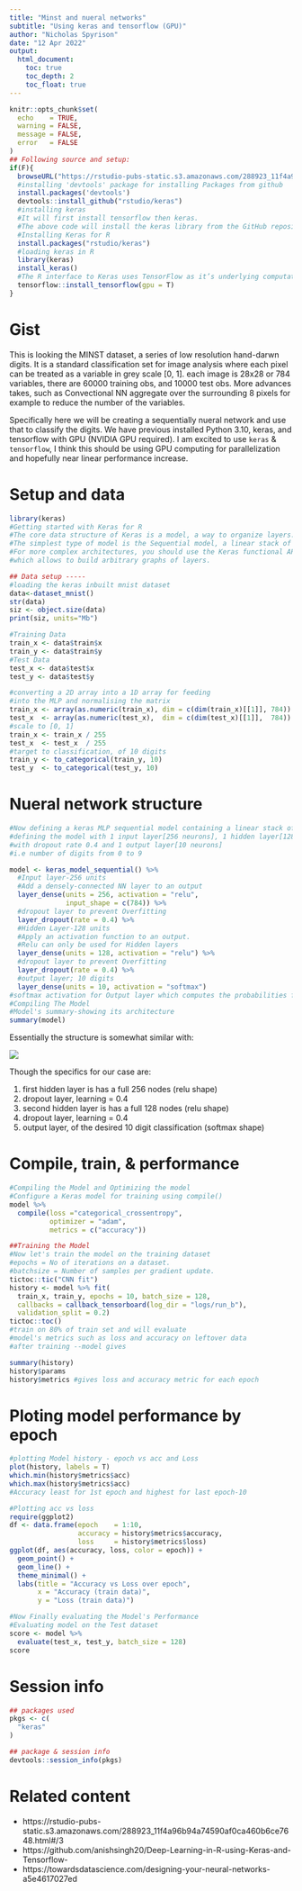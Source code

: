 ```yaml
---
title: "Minst and nueral networks"
subtitle: "Using keras and tensorflow (GPU)"
author: "Nicholas Spyrison"
date: "12 Apr 2022"
output: 
  html_document:
    toc: true
    toc_depth: 2
    toc_float: true
---
```


```r
knitr::opts_chunk$set(
  echo    = TRUE,
  warning = FALSE,
  message = FALSE,
  error   = FALSE
)
## Following source and setup:
if(F){
  browseURL("https://rstudio-pubs-static.s3.amazonaws.com/288923_11f4a96b94a74590af0ca460b6ce7648.html#/3")
  #installing 'devtools' package for installing Packages from github
  install.packages('devtools')
  devtools::install_github("rstudio/keras") 
  #installing keras 
  #It will first install tensorflow then keras.
  #The above code will install the keras library from the GitHub repository.
  #Installing Keras for R
  install.packages("rstudio/keras")
  #loading keras in R 
  library(keras)
  install_keras()
  #The R interface to Keras uses TensorFlow as it’s underlying computation engine.
  tensorflow::install_tensorflow(gpu = T)
}
```

# Gist

This is looking the MINST dataset, a series of low resolution hand-darwn digits. It is a standard classification set for image analysis where each pixel can be treated as a variable in grey scale [0, 1]. each image is 28x28 or 784 variables, there are 60000 training obs, and 10000 test obs. More advances takes, such as Convectional NN aggregate over the surrounding 8 pixels for example to reduce the number of the variables. 

Specifically here we will be creating a sequentially nueral network and use that to classify the digits. We have previous installed Python 3.10, keras, and tensorflow with GPU (NVIDIA GPU required). I am excited to use `keras` & `tensorflow`, I think this should be using GPU computing for parallelization and hopefully near linear performance increase.


# Setup and data

```r
library(keras)
#Getting started with Keras for R
#The core data structure of Keras is a model, a way to organize layers. 
#The simplest type of model is the Sequential model, a linear stack of layers. 
#For more complex architectures, you should use the Keras functional API, 
#which allows to build arbitrary graphs of layers.

## Data setup -----
#loading the keras inbuilt mnist dataset
data<-dataset_mnist()
str(data)
siz <- object.size(data)
print(siz, units="Mb")

#Training Data
train_x <- data$train$x
train_y <- data$train$y
#Test Data
test_x <- data$test$x
test_y <- data$test$y

#converting a 2D array into a 1D array for feeding
#into the MLP and normalising the matrix
train_x <- array(as.numeric(train_x), dim = c(dim(train_x)[[1]], 784))
test_x  <- array(as.numeric(test_x),  dim = c(dim(test_x)[[1]],  784))
#scale to [0, 1]
train_x <- train_x / 255
test_x  <- test_x  / 255
#target to classification, of 10 digits
train_y <- to_categorical(train_y, 10)
test_y  <- to_categorical(test_y, 10)
```

# Nueral network structure
```r
#Now defining a keras MLP sequential model containing a linear stack of layers
#defining the model with 1 input layer[256 neurons], 1 hidden layer[128 neurons] 
#with dropout rate 0.4 and 1 output layer[10 neurons]
#i.e number of digits from 0 to 9

model <- keras_model_sequential() %>%
  #Input layer-256 units
  #Add a densely-connected NN layer to an output
  layer_dense(units = 256, activation = "relu",
              input_shape = c(784)) %>%
  #dropout layer to prevent Overfitting
  layer_dropout(rate = 0.4) %>%
  #Hidden Layer-128 units
  #Apply an activation function to an output.
  #Relu can only be used for Hidden layers
  layer_dense(units = 128, activation = "relu") %>%
  #dropout layer to prevent Overfitting
  layer_dropout(rate = 0.4) %>%
  #output layer; 10 digits
  layer_dense(units = 10, activation = "softmax")
#softmax activation for Output layer which computes the probabilities for the classes
#Compiling The Model
#Model's summary-showing its architecture
summary(model)
```

Essentially the structure is somewhat similar with:

![](https://miro.medium.com/max/1400/0*_SH7tsNDTkGXWtZb.png)

Though the specifics for our case are: 

1) first hidden layer is has a full 256 nodes (relu shape)
2) dropout layer, learning = 0.4
3) second hidden layer is has a full 128 nodes (relu shape)
4) dropout layer, learning = 0.4
5) output layer, of the desired 10 digit classification (softmax shape)


# Compile, train, & performance
```r
#Compiling the Model and Optimizing the model
#Configure a Keras model for training using compile()
model %>%
  compile(loss ="categorical_crossentropy",
          optimizer = "adam",
          metrics = c("accuracy"))

##Training the Model
#Now let's train the model on the training dataset  
#epochs = No of iterations on a dataset.
#batchsize = Number of samples per gradient update.
tictoc::tic("CNN fit")
history <- model %>% fit(
  train_x, train_y, epochs = 10, batch_size = 128,
  callbacks = callback_tensorboard(log_dir = "logs/run_b"),
  validation_split = 0.2) 
tictoc::toc()
#train on 80% of train set and will evaluate 
#model's metrics such as loss and accuracy on leftover data
#after training --model gives

summary(history)
history$params
history$metrics #gives loss and accuracy metric for each epoch
```


# Ploting model performance by epoch

```r
#plotting Model history - epoch vs acc and Loss
plot(history, labels = T)
which.min(history$metrics$acc)
which.max(history$metrics$acc)
#Accuracy least for 1st epoch and highest for last epoch-10

#Plotting acc vs loss
require(ggplot2)
df <- data.frame(epoch    = 1:10,
                 accuracy = history$metrics$accuracy,
                 loss     = history$metrics$loss)
ggplot(df, aes(accuracy, loss, color = epoch)) +
  geom_point() + 
  geom_line() +
  theme_minimal() +
  labs(title = "Accuracy vs Loss over epoch",
       x = "Accuracy (train data)",
       y = "Loss (train data)")

#Now Finally evaluating the Model's Performance
#Evaluating model on the Test dataset
score <- model %>%
  evaluate(test_x, test_y, batch_size = 128)
score
```

# Session info

```r
## packages used
pkgs <- c(
  "keras"
)

## package & session info
devtools::session_info(pkgs)
```

# Related content

- https://rstudio-pubs-static.s3.amazonaws.com/288923_11f4a96b94a74590af0ca460b6ce7648.html#/3
- https://github.com/anishsingh20/Deep-Learning-in-R-using-Keras-and-Tensorflow-
- https://towardsdatascience.com/designing-your-neural-networks-a5e4617027ed

